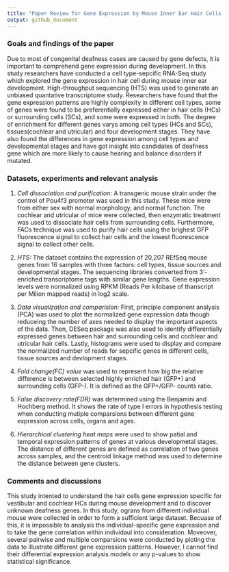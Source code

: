 ```yaml
---
title: "Paper Review for Gene Expression by Mouse Inner Ear Hair Cells during Development"
output: github_document
---
```


### Goals and findings of the paper

Due to most of congenital deafness cases are caused by gene defects, it is important to comprehend gene expression during development. In this study researchers have conducted a cell type-sepcific RNA-Seq study which explored the gene expression in hair cell during mouse inner ear development. High-throughput sequencing (HTS) was used to generate an unbiased quantative transcriptome study. Researchers have found that the gene expression patterns are highly complexity in different cell types, some of genes were found to be preferentially expressed either in hair cells (HCs) or surrounding cells (SCs), and some were expressed in both. The degree of enrichment for different genes varys among cell types (HCs and SCs), tissues(cochlear and utricular) and four development stages. They have also found the differences in gene expression among cell types and developmental stages and have got insight into candidates of deafness gene which are more likely to cause hearing and balance disorders if mutated.

### Datasets, experiments and relevant analysis
1. *Cell dissociation and purification:* A transgenic mouse strain under the control of Pou4f3 promoter was used in this study. These mice were from either sex with normal morphology, and normal function. The cochlear and utricular of mice were collected, then enzymatic treatment was used to dissociate hair cells from surrounding cells. Furthermore, FACs technique was used to purify hair cells using the brighest GFP fluorescence signal to collect hair cells and the lowest fluorescence signal to collect other cells. 

2. *HTS:* The dataset contains the expression of 20,207 REfSeq mouse genes from 16 samples with three factors: cell types, tissue sources and developmental stages. The sequencing libraries converted from 3'-enriched transcriptome tags with similar gene lengths. Gene expression levels were normalized using RPKM (Reads Per kilobase of thanscript per Milion mapped reads) in log2 scale.

3. *Data visualization and comparision:* First, principle component analysis (PCA) was used to plot the normalized gene expression data though reduceing the number of axes needed to display the important aspects of the data. Then, DESeq package was also used to identify differentially expressed genes between hair and surrounding cells and cochlear and utricular hair cells. Lastly, histograms were used to display and compare the normalized number of reads for sepcific genes in different cells, tissue sources and devlopment stages. 

4. *Fold change(FC) value* was used to represent how big the relative difference is between selected highly enriched hair (GFP+) and surrounding cells (GFP-). It is defined as the GFP+/GFP- counts ratio.

5. *False discovery rate(FDR)* was determined using the Benjamini and Hochberg method. It shows the rate of type I errors in hypothesis testing when conducting mutiple comparsions between different gene expression across cells, organs and ages. 

6. *Hierarchical clustering heat maps* were used to show patial and temporal expression patterns of genes at various developmetal stages. The distance of different genes are defined as correlation of two genes across samples, and the centroid linkage method was used to determine the distance between gene clusters. 

### Comments and discussions
This study intented to understand the hair cells gene expression specific for vestibular and cochlear HCs during mouse development and to discover unknown deafness genes. In this study, ograns from different individual mouse were collected in order to form a sufficient large dataset. Becuase of this, it is impossible to analysis the individual-specific gene expression and to take the gene correlation within individaul into consideration. Moveover, several pairwise and multiple comparsions were conducted by ploting the data to illustrate different gene expression patterns. However, I cannot find their differential expression analysis models or any p-values to show statistical significance. 


